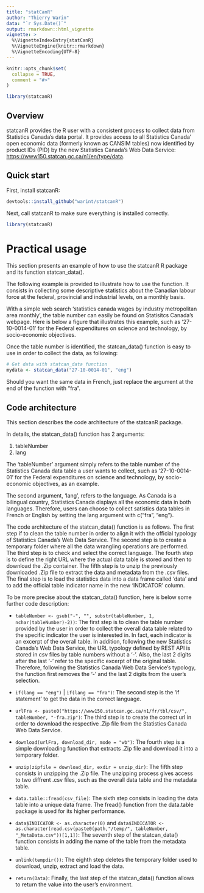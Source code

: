 ```yaml
---
title: "statCanR"
author: "Thierry Warin"
data: "`r Sys.Date()`"
output: rmarkdown::html_vignette
vignette: >
  %\VignetteIndexEntry{statCanR}
  %\VignetteEngine{knitr::rmarkdown}
  %\VignetteEncoding{UTF-8}
---
```


```r
knitr::opts_chunk$set(
  collapse = TRUE,
  comment = "#>"
)
```

```r
library(statcanR)
```


## Overview

statcanR provides the R user with a consistent process to collect data from Statistics Canada's data portal. It provides access to all Statistics Canada' open economic data (formerly known as CANSIM tables) now identified by product IDs (PID) by the new Statistics Canada's Web Data Service: <https://www150.statcan.gc.ca/n1/en/type/data>.

## Quick start

First, install statcanR:

```r
devtools::install_github("warint/statcanR")
```


Next, call statcanR to make sure everything is installed correctly.

```r
library(statcanR)
```

# Practical usage

This section presents an example of how to use the statcanR R package and its function statcan_data().    
  

The following example is provided to illustrate how to use the function. It consists in collecting some descriptive statistics about the Canadian labour force at the federal, provincial and industrial levels, on a monthly basis.  

With a simple web search 'statistics canada wages by industry metropolitan area monthly', the table number can easily be found on Statisitcs Canada's webpage. Here is below a figure that illustrates this example, such as '27-10-0014-01' for the Federal expenditures on science and technology, by socio-economic objectives.

Once the table number is identified, the statcan_data() function is easy to use in order to collect the data, as following:  
  
```r
# Get data with statcan_data function
mydata <- statcan_data("27-10-0014-01", "eng")

```

Should you want the same data in French, just replace the argument at the end of the function with "fra".

## Code architecture

This section describes the code architecture of the statcanR package.

In details, the statcan_data() function has 2 arguments:   
  
  1. tableNumber
  2. lang
  

The 'tableNumber' argument simply refers to the table number of the Statistics Canada data table a user wants to collect, such as '27-10-0014-01' for the Federal expenditures on science and technology, by socio-economic objectives, as an example.


The second argument, 'lang', refers to the language. As Canada is a bilingual country, Statistics Canada displays all the economic data in both languages. Therefore, users can choose to collect satistics data tables in French or English by setting the lang argument with c("fra", "eng").

The code architecture of the statcan_data() function is as follows. The first step if to clean the table number in order to align it with the official typology of Statistics Canada's Web Data Service. The second step is to create a temporary folder where all the data wrangling operations are performed. The third step is to check and select the correct language. The fourth step is to define the right URL where the actual data table is stored and  then to download the .Zip container. The fifth step is to unzip the previously downloaded .Zip file to extract the data and metadata  from the .csv files. The final step is to load the statistics data into a data frame called 'data' and to add the official table indicator name in the new 'INDICATOR' column.         
  

To be more precise about the statcan_data() function, here is below some further code description:   
  
  - `tableNumber <- gsub("-", "", substr(tableNumber, 1, nchar(tableNumber)-2))`:
  The first step is to clean the table number provided by the user in order to collect the overall data table related to the specific indicator the user is interested in. In fact, each indicator is an excerpt of the overall table.
  In addition, following the new Statistics Canada's Web Data Service, the URL typology defined by REST API is stored in csv files by table numbers without a '-'. Also, the last 2 digits after the last '-' refer to the specific excerpt of the original table.
  Therefore, following the Statistics Canada Web Data Service's typology, the function first removes the '-' and the last 2 digits from the user's selection.

  - `if(lang == "eng")` | `if(lang == "fra")`:
  The second step is the 'if statement' to get the data in the correct language.

  - `urlFra <- paste0("https://www150.statcan.gc.ca/n1/fr/tbl/csv/", tableNumber, "-fra.zip")`:
  The third step is to create the correct url in order to download the respective .Zip file from the Statistics Canada Web Data Service.   
  
  - `download(urlFra, download_dir, mode = "wb")`:
  The fourth step is a simple downloading function that extracts .Zip file and download it into a temporary folder.
  
  - `unzip(zipfile = download_dir, exdir = unzip_dir)`:
  The fifth step consists in unzipping the .Zip file. The unzipping process gives access to two diffrent .csv files, such as the overall data table and the metadata table.
    
  - `data.table::fread(csv_file)`:
  The sixth step consists in loading the data table into a unique data frame. The fread() function from the data.table package is used for its higher performance.   
    
  - `data$INDICATOR <- as.character(0)` and `data$INDICATOR <- as.character(read.csv(paste0(path,"/temp/", tableNumber, "_MetaData.csv"))[1,1])`:
  The seventh step of the statcan_data() function consists in adding the name of the table from the metadata table. 
  
  - `unlink(tempdir())`:
  The eighth step deletes the temporary folder used to download, unzip, extract and load the data.
  
  - `return(Data)`:
  Finally, the last step of the statcan_data() function allows to return the value into the user's environment.



